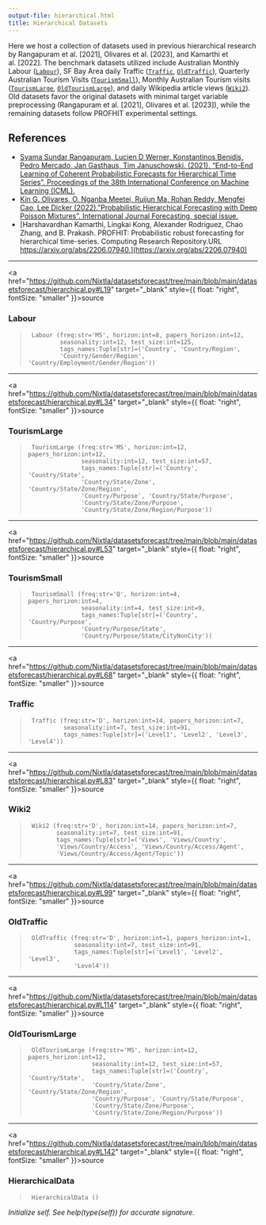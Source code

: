```yaml
---
output-file: hierarchical.html
title: Hierarchical Datasets
---
```



Here we host a collection of datasets used in previous hierarchical
research by Rangapuram et al. \[2021\], Olivares et al. \[2023\], and
Kamarthi et al. \[2022\]. The benchmark datasets utilized include
Australian Monthly Labour
([`Labour`](https://Nixtla.github.io/datasetsforecast/hierarchical.html#labour)),
SF Bay Area daily Traffic
([`Traffic`](https://Nixtla.github.io/datasetsforecast/hierarchical.html#traffic),
[`OldTraffic`](https://Nixtla.github.io/datasetsforecast/hierarchical.html#oldtraffic)),
Quarterly Australian Tourism Visits
([`TourismSmall`](https://Nixtla.github.io/datasetsforecast/hierarchical.html#tourismsmall)),
Monthly Australian Tourism visits
([`TourismLarge`](https://Nixtla.github.io/datasetsforecast/hierarchical.html#tourismlarge),
[`OldTourismLarge`](https://Nixtla.github.io/datasetsforecast/hierarchical.html#oldtourismlarge)),
and daily Wikipedia article views
([`Wiki2`](https://Nixtla.github.io/datasetsforecast/hierarchical.html#wiki2)).
Old datasets favor the original datasets with minimal target variable
preprocessing (Rangapuram et al. \[2021\], Olivares et al. \[2023\]),
while the remaining datasets follow PROFHIT experimental settings.

## References<br/>

-   [Syama Sundar Rangapuram, Lucien D Werner, Konstantinos Benidis,
    Pedro Mercado, Jan Gasthaus, Tim Januschowski. (2021). “End-to-End
    Learning of Coherent Probabilistic Forecasts for Hierarchical Time
    Series”. Proceedings of the 38th International Conference on Machine
    Learning
    (ICML).](https://proceedings.mlr.press/v139/rangapuram21a.html)<br/>
-   [Kin G. Olivares, O. Nganba Meetei, Ruijun Ma, Rohan Reddy, Mengfei
    Cao, Lee Dicker (2022).”Probabilistic Hierarchical Forecasting with
    Deep Poisson Mixtures”. International Journal Forecasting, special
    issue.](https://doi.org/10.1016/j.ijforecast.2023.04.007)<br/>
-   [Harshavardhan Kamarthi, Lingkai Kong, Alexander Rodriguez, Chao
    Zhang, and B. Prakash. PROFHIT: Probabilistic robust forecasting for
    hierarchical time-series. Computing Research Repository.URL
    https://arxiv.org/abs/2206.07940.](https://arxiv.org/abs/2206.07940)<br/>

------------------------------------------------------------------------

<a
href="https://github.com/Nixtla/datasetsforecast/tree/main/blob/main/datasetsforecast/hierarchical.py#L19"
target="_blank" style={{ float: "right", fontSize: "smaller" }}>source</a>

### Labour

> ``` text
>  Labour (freq:str='MS', horizon:int=8, papers_horizon:int=12,
>          seasonality:int=12, test_size:int=125,
>          tags_names:Tuple[str]=('Country', 'Country/Region',
>          'Country/Gender/Region', 'Country/Employment/Gender/Region'))
> ```

------------------------------------------------------------------------

<a
href="https://github.com/Nixtla/datasetsforecast/tree/main/blob/main/datasetsforecast/hierarchical.py#L34"
target="_blank" style={{ float: "right", fontSize: "smaller" }}>source</a>

### TourismLarge

> ``` text
>  TourismLarge (freq:str='MS', horizon:int=12, papers_horizon:int=12,
>                seasonality:int=12, test_size:int=57,
>                tags_names:Tuple[str]=('Country', 'Country/State',
>                'Country/State/Zone', 'Country/State/Zone/Region',
>                'Country/Purpose', 'Country/State/Purpose',
>                'Country/State/Zone/Purpose',
>                'Country/State/Zone/Region/Purpose'))
> ```

------------------------------------------------------------------------

<a
href="https://github.com/Nixtla/datasetsforecast/tree/main/blob/main/datasetsforecast/hierarchical.py#L53"
target="_blank" style={{ float: "right", fontSize: "smaller" }}>source</a>

### TourismSmall

> ``` text
>  TourismSmall (freq:str='Q', horizon:int=4, papers_horizon:int=4,
>                seasonality:int=4, test_size:int=9,
>                tags_names:Tuple[str]=('Country', 'Country/Purpose',
>                'Country/Purpose/State',
>                'Country/Purpose/State/CityNonCity'))
> ```

------------------------------------------------------------------------

<a
href="https://github.com/Nixtla/datasetsforecast/tree/main/blob/main/datasetsforecast/hierarchical.py#L68"
target="_blank" style={{ float: "right", fontSize: "smaller" }}>source</a>

### Traffic

> ``` text
>  Traffic (freq:str='D', horizon:int=14, papers_horizon:int=7,
>           seasonality:int=7, test_size:int=91,
>           tags_names:Tuple[str]=('Level1', 'Level2', 'Level3', 'Level4'))
> ```

------------------------------------------------------------------------

<a
href="https://github.com/Nixtla/datasetsforecast/tree/main/blob/main/datasetsforecast/hierarchical.py#L83"
target="_blank" style={{ float: "right", fontSize: "smaller" }}>source</a>

### Wiki2

> ``` text
>  Wiki2 (freq:str='D', horizon:int=14, papers_horizon:int=7,
>         seasonality:int=7, test_size:int=91,
>         tags_names:Tuple[str]=('Views', 'Views/Country',
>         'Views/Country/Access', 'Views/Country/Access/Agent',
>         'Views/Country/Access/Agent/Topic'))
> ```

------------------------------------------------------------------------

<a
href="https://github.com/Nixtla/datasetsforecast/tree/main/blob/main/datasetsforecast/hierarchical.py#L99"
target="_blank" style={{ float: "right", fontSize: "smaller" }}>source</a>

### OldTraffic

> ``` text
>  OldTraffic (freq:str='D', horizon:int=1, papers_horizon:int=1,
>              seasonality:int=7, test_size:int=91,
>              tags_names:Tuple[str]=('Level1', 'Level2', 'Level3',
>              'Level4'))
> ```

------------------------------------------------------------------------

<a
href="https://github.com/Nixtla/datasetsforecast/tree/main/blob/main/datasetsforecast/hierarchical.py#L114"
target="_blank" style={{ float: "right", fontSize: "smaller" }}>source</a>

### OldTourismLarge

> ``` text
>  OldTourismLarge (freq:str='MS', horizon:int=12, papers_horizon:int=12,
>                   seasonality:int=12, test_size:int=57,
>                   tags_names:Tuple[str]=('Country', 'Country/State',
>                   'Country/State/Zone', 'Country/State/Zone/Region',
>                   'Country/Purpose', 'Country/State/Purpose',
>                   'Country/State/Zone/Purpose',
>                   'Country/State/Zone/Region/Purpose'))
> ```

------------------------------------------------------------------------

<a
href="https://github.com/Nixtla/datasetsforecast/tree/main/blob/main/datasetsforecast/hierarchical.py#L142"
target="_blank" style={{ float: "right", fontSize: "smaller" }}>source</a>

### HierarchicalData

> ``` text
>  HierarchicalData ()
> ```

*Initialize self. See help(type(self)) for accurate signature.*

